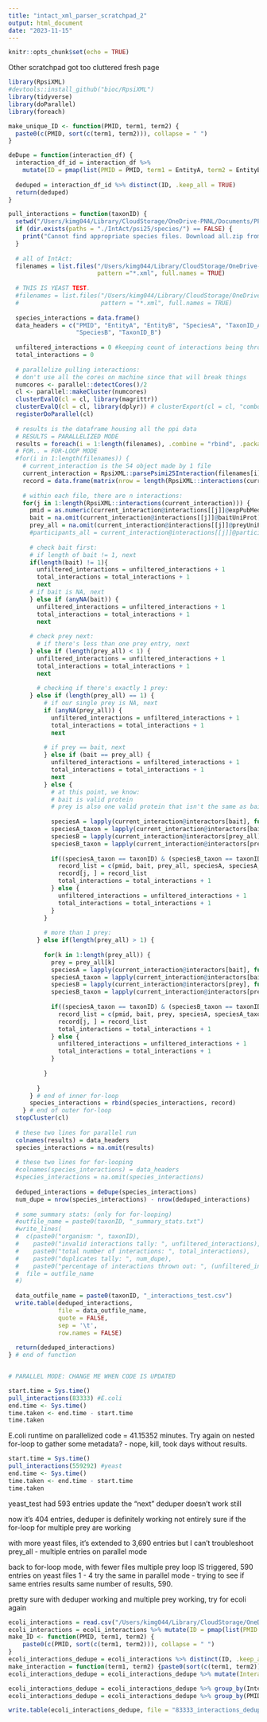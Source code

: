 ```yaml
---
title: "intact_xml_parser_scratchpad_2"
output: html_document
date: "2023-11-15"
---
```


```r
knitr::opts_chunk$set(echo = TRUE)
```

Other scratchpad got too cluttered
fresh page

```r
library(RpsiXML)
#devtools::install_github("bioc/RpsiXML")
library(tidyverse)
library(doParallel)
library(foreach)
```


```r
make_unique_ID <- function(PMID, term1, term2) {
  paste0(c(PMID, sort(c(term1, term2))), collapse = " ")
}

deDupe = function(interaction_df) {
  interaction_df_id = interaction_df %>%
    mutate(ID = pmap(list(PMID = PMID, term1 = EntityA, term2 = EntityB), make_unique_ID) %>% unlist())
  
  deduped = interaction_df_id %>% distinct(ID, .keep_all = TRUE)
  return(deduped)
}

```



```r
pull_interactions = function(taxonID) {
  setwd("/Users/kimg044/Library/CloudStorage/OneDrive-PNNL/Documents/PPI")
  if (dir.exists(paths = "./IntAct/psi25/species/") == FALSE) {
    print("Cannot find appropriate species files. Download all.zip from IntAct and unzip psi25/species/.")
  }
  
  # all of IntAct:
  filenames = list.files("/Users/kimg044/Library/CloudStorage/OneDrive-PNNL/Documents/PPI/IntAct/psi25/species/", 
                         pattern ="*.xml", full.names = TRUE)
  
  # THIS IS YEAST TEST. 
  #filenames = list.files("/Users/kimg044/Library/CloudStorage/OneDrive-PNNL/Documents/PPI/IntAct/yeast_test", 
  #                       pattern = "*.xml", full.names = TRUE)
  
  species_interactions = data.frame()
  data_headers = c("PMID", "EntityA", "EntityB", "SpeciesA", "TaxonID_A", 
                   "SpeciesB", "TaxonID_B")
  
  unfiltered_interactions = 0 #keeping count of interactions being thrown out
  total_interactions = 0
  
  # parallelize pulling interactions:
  # don't use all the cores on machine since that will break things
  numcores <- parallel::detectCores()/2 
  cl <- parallel::makeCluster(numcores) 
  clusterEvalQ(cl = cl, library(magrittr)) 
  clusterEvalQ(cl = cl, library(dplyr)) # clusterExport(cl = cl, "combos_num") library(foreach) library(doParallel) 
  registerDoParallel(cl)
  
  # results is the dataframe housing all the ppi data
  # RESULTS = PARALLELIZED MODE
  results = foreach(i = 1:length(filenames), .combine = "rbind", .packages = 'RpsiXML') %dopar% {
  # FOR.. = FOR-LOOP MODE
  #for(i in 1:length(filenames)) {
    # current_interaction is the S4 object made by 1 file
    current_interaction = RpsiXML::parsePsimi25Interaction(filenames[i], INTACT.PSIMI25, verbose=TRUE) 
    record = data.frame(matrix(nrow = length(RpsiXML::interactions(current_interaction)), ncol = length(data_headers)))
    
    # within each file, there are n interactions:
    for(j in 1:length(RpsiXML::interactions(current_interaction))) {
      pmid = as.numeric(current_interaction@interactions[[j]]@expPubMed[[1]])
      bait = na.omit(current_interaction@interactions[[j]]@baitUniProt)
      prey_all = na.omit(current_interaction@interactions[[j]]@preyUniProt)
      #participants_all = current_interaction@interactions[[j]]@participant
      
      # check bait first:
      # if length of bait != 1, next
      if(length(bait) != 1){
        unfiltered_interactions = unfiltered_interactions + 1
        total_interactions = total_interactions + 1
        next
      # if bait is NA, next
      } else if (anyNA(bait)) {
        unfiltered_interactions = unfiltered_interactions + 1
        total_interactions = total_interactions + 1
        next
          
      # check prey next:
        # if there's less than one prey entry, next
      } else if (length(prey_all) < 1) {
        unfiltered_interactions = unfiltered_interactions + 1
        total_interactions = total_interactions + 1
        next
        
        # checking if there's exactly 1 prey:
      } else if (length(prey_all) == 1) {
          # if our single prey is NA, next
          if (anyNA(prey_all)) { 
            unfiltered_interactions = unfiltered_interactions + 1
            total_interactions = total_interactions + 1
            next
          
          # if prey == bait, next
          } else if (bait == prey_all) {
            unfiltered_interactions = unfiltered_interactions + 1
            total_interactions = total_interactions + 1
            next
          } else {
            # at this point, we know:
            # bait is valid protein
            # prey is also one valid protein that isn't the same as bait
            
            speciesA = lapply(current_interaction@interactors[bait], function(x) x@organismName)[[1]]
            speciesA_taxon = lapply(current_interaction@interactors[bait], function(x) x@taxId)[[1]]
            speciesB = lapply(current_interaction@interactors[prey_all], function(x) x@organismName)[[1]]
            speciesB_taxon = lapply(current_interaction@interactors[prey_all], function(x) x@taxId)[[1]]
            
            if((speciesA_taxon == taxonID) & (speciesB_taxon == taxonID)) {
              record_list = c(pmid, bait, prey_all, speciesA, speciesA_taxon, speciesB, speciesB_taxon)
              record[j, ] = record_list
              total_interactions = total_interactions + 1
            } else {
              unfiltered_interactions = unfiltered_interactions + 1
              total_interactions = total_interactions + 1
            }
          }
          
          # more than 1 prey:
        } else if(length(prey_all) > 1) {
          
          for(k in 1:length(prey_all)) {
            prey = prey_all[k]
            speciesA = lapply(current_interaction@interactors[bait], function(x) x@organismName)[[1]]
            speciesA_taxon = lapply(current_interaction@interactors[bait], function(x) x@taxId)[[1]]
            speciesB = lapply(current_interaction@interactors[prey], function(x) x@organismName)[[1]]
            speciesB_taxon = lapply(current_interaction@interactors[prey], function(x) x@taxId)[[1]]
            
            if((speciesA_taxon == taxonID) & (speciesB_taxon == taxonID)) {
              record_list = c(pmid, bait, prey, speciesA, speciesA_taxon, speciesB, speciesB_taxon)
              record[j, ] = record_list
              total_interactions = total_interactions + 1
            } else {
              unfiltered_interactions = unfiltered_interactions + 1
              total_interactions = total_interactions + 1
            }
            
          }
          
        }
      } # end of inner for-loop
      species_interactions = rbind(species_interactions, record)
    } # end of outer for-loop
  stopCluster(cl)
  
  # these two lines for parallel run
  colnames(results) = data_headers
  species_interactions = na.omit(results)
  
  # these two lines for for-looping
  #colnames(species_interactions) = data_headers
  #species_interactions = na.omit(species_interactions)
  
  deduped_interactions = deDupe(species_interactions)
  num_dupe = nrow(species_interactions) - nrow(deduped_interactions)
  
  # some summary stats: (only for for-looping)
  #outfile_name = paste0(taxonID, "_summary_stats.txt")
  #write_lines(
  #  c(paste0("organism: ", taxonID),
  #    paste0("invalid interactions tally: ", unfiltered_interactions),
  #    paste0("total number of interactions: ", total_interactions),
  #    paste0("duplicates tally: ", num_dupe),
  #    paste0("percentage of interactions thrown out: ", (unfiltered_interactions + num_dupe)/total_interactions)), 
  #  file = outfile_name
  #)
  
  data_outfile_name = paste0(taxonID, "_interactions_test.csv")
  write.table(deduped_interactions, 
              file = data_outfile_name,
              quote = FALSE,
              sep = '\t',
              row.names = FALSE)
  
  return(deduped_interactions)
} # end of function


# PARALLEL MODE: CHANGE ME WHEN CODE IS UPDATED
```


```r
start.time = Sys.time()
pull_interactions(83333) #E.coli
end.time <- Sys.time()
time.taken <- end.time - start.time
time.taken
```
E.coli runtime on parallelized code = 41.15352 minutes. 
Try again on nested for-loop to gather some metadata? - nope, kill, took days without results. 




```r
start.time = Sys.time()
pull_interactions(559292) #yeast
end.time <- Sys.time()
time.taken <- end.time - start.time
time.taken
```

yeast_test had 593 entries 
update the "next"
deduper doesn't work still

now it's 404 entries, deduper is definitely working
not entirely sure if the for-loop for multiple prey are working

with more yeast files, it's extended to 3,690 entries
but I can't troubleshoot prey_all - multiple entries on parallel mode

back to for-loop mode, with fewer files
multiple prey loop IS triggered, 590 entries on yeast files 1 - 4
try the same in parallel mode - trying to see if same entries results
same number of results, 590. 

pretty sure with deduper working and multiple prey working, try for ecoli again


```r
ecoli_interactions = read.csv("/Users/kimg044/Library/CloudStorage/OneDrive-PNNL/Documents/PPI/83333_interactions.csv")
ecoli_interactions = ecoli_interactions %>% mutate(ID = pmap(list(PMID = PMID, term1 = EntityA, term2 = EntityB), make_ID) %>% unlist())
make_ID <- function(PMID, term1, term2) {
    paste0(c(PMID, sort(c(term1, term2))), collapse = " ")
}
ecoli_interactions_dedupe = ecoli_interactions %>% distinct(ID, .keep_all = TRUE)
make_interaction = function(term1, term2) {paste0(sort(c(term1, term2)), collapse = " ")}
ecoli_interactions_dedupe = ecoli_interactions_dedupe %>% mutate(Interaction = pmap(list(term1 = EntityA, term2 = EntityB), make_interaction) %>% unlist())

ecoli_interactions_dedupe = ecoli_interactions_dedupe %>% group_by(Interaction) %>% mutate(Abstract_Count = n())
ecoli_interactions_dedupe = ecoli_interactions_dedupe %>% group_by(PMID) %>% mutate(pmid_count = n())

write.table(ecoli_interactions_dedupe, file = "83333_interactions_deduped.txt", quote = FALSE, sep = '\t', row.names = FALSE)
```


